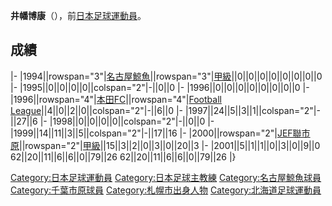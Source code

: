 {{Infobox football biography
|name=井幡博康
|image=
|fullname=井幡博康
|birth_date={{Birth date and age|1974|6|25}}
|cityofbirth=[[北海道|北海道]]
|countryofbirth=[[日本|日本]]
|position=[[中场|中场]]
|currentclub=
|years=1994-1996<br/>1996-1999<br/>2000-2001
|clubs=[[名古屋鯨魚|名古屋鯨魚]]<br/>[[本田FC|本田FC]]<br/>[[JEF聯市原·千葉|JEF聯市原]]
|caps(goals)=
|nationalyears=
|nationalteam=
|nationalcaps(goals)=
|manageryears=2014-
|managerclubs=[[本田足球會|本田足球會]]
}}
'''井幡博康'''（{{Bd|1974年|6月25日||}}），前[[日本|日本]][[足球|足球]][[運動員|運動員]]。

==成績==
{{Football player club statistics 1|YYN}}
{{Football player club statistics 2|JPN|YYN}}
|-
|1994||rowspan="3"|[[名古屋鯨魚|名古屋鯨魚]]||rowspan="3"|[[日本職業足球甲級聯賽|甲級]]||0||0||0||0||0||0||0||0
|-
|1995||0||0||0||0||colspan="2"|-||0||0
|-
|1996||0||0||0||0||0||0||0||0
|-
|1996||rowspan="4"|[[本田FC|本田FC]]||rowspan="4"|[[Japan_Football_League|Football League]]||4||0||2||0||colspan="2"|-||6||0
|-
|1997||24||5||3||1||colspan="2"|-||27||6
|-
|1998||0||0||0||0||colspan="2"|-||0||0
|-
|1999||14||11||3||5||colspan="2"|-||17||16
|-
|2000||rowspan="2"|[[JEF聯市原·千葉|JEF聯市原]]||rowspan="2"|[[日本職業足球甲級聯賽|甲級]]||15||3||2||0||3||0||20||3
|-
|2001||5||1||1||0||3||0||9||0
{{Football player club statistics 3|1|JPN}}62||20||11||6||6||0||79||26
{{Football player club statistics 5}}62||20||11||6||6||0||79||26
|}

{{Japan-sport-bio-stub}}
{{Soccer-player-stub}}

[[Category:日本足球運動員|Category:日本足球運動員]]
[[Category:日本足球主教練|Category:日本足球主教練]]
[[Category:名古屋鯨魚球員|Category:名古屋鯨魚球員]]
[[Category:千葉市原球員|Category:千葉市原球員]]
[[Category:札幌市出身人物|Category:札幌市出身人物]]
[[Category:北海道足球運動員|Category:北海道足球運動員]]